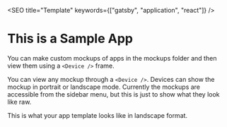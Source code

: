 

<SEO title="Template" keywords={["gatsby", "application", "react"]} />

# This is a Sample App

You can make custom mockups of apps in the mockups folder and then view them using a `<Device />` frame.

You can view any mockup through a `<Device />`. Devices can show the mockup in portrait or landscape mode. Currently the mockups are accessible from the sidebar menu, but this is just to show what they look like raw.

<Device src="/patterns/sample-pattern" variant="mobile" />

This is what your app template looks like in landscape format.

<Device src="/patterns/sample-pattern" variant="desktop" />
